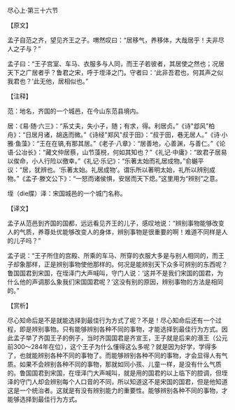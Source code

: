 

尽心上·第三十六节

【原文】

孟子自范之齐，望见齐王之子。喟然叹曰：“居移气，养移体，大哉居乎！夫非尽人之子与？”

孟子曰：“王子宫室、车马、衣服多与人同，而王子若彼者，其居使之然也；况居天下之广居者乎？鲁君之宋，呼于垤泽之门。守者曰：‘此非吾君也，何其声之似我君也？’此无他，居相似也。”

【注释】

范：地名，齐国的一个城邑，在今山东范县境内。

居：《易·随·六三》：“系丈夫，失小子，随；有求，得。利居贞。”《诗"邶风"柏舟》：“日居月诸，胡迭而微。”《诗经"郑风"叔于田》：“叔于田，巷无居人。”《诗·小雅·鱼藻》：“王在在镐,有那其居。”《老子·八章》：“居善地，心善渊，与善仁。”《论语·公冶长》：“藏文仲居蔡，山节藻棁，何如其知也？”《礼记·中庸》：“故君子居易以俟命，小人行险以徼幸。”《礼记·乐记》：“乐著太始而礼居成物。”俞樾平议：“居，犹辨也。‘乐著太始。礼居成物’。谓乐所以著明太始，礼所以辨别成物。”《孟子·滕文公下》：“一怒而诸侯惧，安居而天下熄。”这里用为“辨别”之意。

垤（die牒）泽：宋国城邑的一个城门名称。

【译文】

孟子从范邑到齐国的国都，远远看见齐王的儿子，感叹地说：“辨别事物能够改变人的气质，养尊处优能够改变人的身体，辨别事物是很重要的啊！难道不同样是人的儿子吗？”

孟子说：“王子所住的宫殿、所乘的车马、所穿的衣服大多是与别人相同的，而王子却象那样，正是辨别事物使他那样的。何况是能辨别天下众多可辨别的东西呢？鲁国国君到宋国，在垤泽门大声喊叫，守门人说：‘这并不是我们宋国的国君，为什么他的声调那么象我们宋国国君呢？’这没有别的原因，辨别事物的方法是相同的。”

【赏析】

尽心知命后是不是就能选择到最佳行为方式了呢？不是！尽心知命后还有一个过程，即是辨别事物。只有能够辨别各种不同的事物，才能选择到最佳行为方式。因此孟子举了齐国王子的例子，当时齐国国君是齐宣王，王子就是后来的湣王（公元前300～284年在位），这个王子为什么懂得这么多呢？就是因为好学，学得多了，也就能辨别各种不同的事物了。而能够辨别各种不同的事物，才会显得人有气质。如果不会辨别各种不同的事物，那就如同小孩、儿童一样，是没有什么气质的。鲁国国君到宋国，在垤泽门大声喊叫，就是用的国君的以上临下的腔调，但垤泽的守门人却会辨别每个人口音的不同，所以知道这不是宋国的国君，但是他知道这是一个统治者。这就是有没有辨别能力的重要性。能够辨别各种不同的事物，才能够选择到最佳行为方式。

